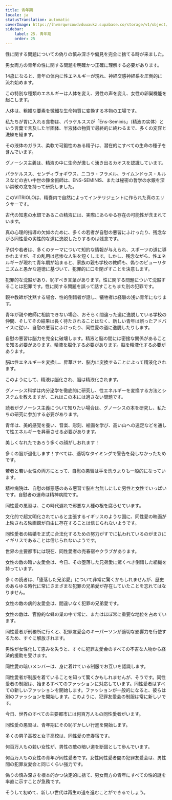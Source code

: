 ```yaml
---
title: 青年期
locale: ja
statusTranslation: automatic
coverImage: https://lhvmrqwrcowdvduuaukz.supabase.co/storage/v1/object/public/strapi-uploads/small_cover-educacion-fundamental.webp-2d51a7828a2b1309555be27f7e2a61a0.webp
sidebar:
    label: 25. 青年期
    order: 25
---
```

性に関する問題についての偽りの慎み深さや偏見を完全に捨てる時が来ました。

男女両方の青年の性に関する問題を明確かつ正確に理解する必要があります。

14歳になると、青年の体内に性エネルギーが現れ、神経交感神経系を圧倒的に流れ始めます。

この特別な種類のエネルギーは人体を変え、男性の声を変え、女性の卵巣機能を起こします。

人体は、粗雑な要素を微細な生命物質に変換する本物の工場です。

私たちが胃に入れる食物は、パラケルススが「Ens-Seminis」（精液の实体）という言葉で言及した半固体、半液体の物質で最終的に終わるまで、多くの変容と洗練を経ます。

その液体のガラス、柔軟で可鍛性のある精子は、潜在的にすべての生命の種子を含んでいます。

グノーシス主義は、精液の中に生命が激しく湧き出るカオスを認識しています。

パラケルスス、センディヴォギウス、ニコラ・フラメル、ライムンドゥス・ルルスなどの古い中世の錬金術師は、ENS-SEMINIS、または秘密の哲学の水銀を深い崇敬の念を持って研究しました。

このVITRIOLOは、精嚢内で自然によってインテリジェントに作られた真のエリクサーです。

古代の知恵の水銀であるこの精液には、実際にあらゆる存在の可能性が含まれています。

真の心理的指導の欠如のために、多くの若者が自慰の悪習にふけったり、残念ながら同性愛の劣性的な道に逸脱したりするのは残念です。

子供や若者は、多くのテーマについて知的な情報が与えられ、スポーツの道に導かれますが、その乱用は悲惨な人生を短くします。しかし、残念ながら、性エネルギーが現れて青年期が始まると、家族の親も学校の教師も、偽りのピューリタニズムと愚かな道徳に基づいて、犯罪的に口を閉ざすことを決意します。

犯罪的な沈黙があり、恥ずべき言葉があります。性に関する問題について沈黙することは犯罪です。性に関する問題を誤って話すこともまた別の犯罪です。

親や教師が沈黙する場合、性的倒錯者が話し、犠牲者は経験の浅い青年になります。

青年が親や教師に相談できない場合、おそらく間違った道に逸脱している学校の仲間、そしてその結果は長く待たされることはなく、新しい青年は誤ったアドバイスに従い、自慰の悪習にふけったり、同性愛の道に逸脱したりします。

自慰の悪習は脳力を完全に破壊します。精液と脳の間には密接な関係があることを知る必要があります。精液を脳化する必要があります。脳を精液化する必要があります。

脳は性エネルギーを変換し、昇華させ、脳力に変換することによって精液化されます。

このようにして、精液は脳化され、脳は精液化されます。

グノーシス科学は内分泌学を徹底的に研究し、性エネルギーを変換する方法とシステムを教えますが、これはこの本には適さない問題です。

読者がグノーシス主義について知りたい場合は、グノーシスの本を研究し、私たちの研究に参加する必要があります。

青年は、美的感覚を養い、音楽、彫刻、絵画を学び、高い山への遠足などを通して性エネルギーを昇華させる必要があります。

美しくなれたであろう多くの顔がしおれます！

多くの脳が退化します！すべては、適切なタイミングで警告を発しなかったためです。

若者と若い女性の両方にとって、自慰の悪習は手を洗うよりも一般的になっています。

精神病院は、自慰の嫌悪感のある悪習で脳を台無しにした男性と女性でいっぱいです。自慰者の運命は精神病院です。

同性愛の悪習は、この時代遅れで邪悪な人種の根を腐らせています。

文化的で超文明化されていると主張するイギリスのような国に、同性愛の映画が上映される映画館が自由に存在することは信じられないようです。

同性愛者の結婚を正式に合法化するための努力がすでに払われているのがまさにイギリスであることは信じられないようです。

世界の主要都市には現在、同性愛者の売春宿やクラブがあります。

女性の敵の暗い友愛会は、今日、その堕落した兄弟愛に驚くべき倒錯した組織を持っています。

多くの読者は、「堕落した兄弟愛」について非常に驚くかもしれませんが、歴史のあらゆる時代に常にさまざまな犯罪の兄弟愛が存在していたことを忘れてはなりません。

女性の敵の病的友愛会は、間違いなく犯罪の兄弟愛です。

女性の敵は、官僚的な蜂の巣の中で常に、またはほぼ常に重要な地位を占めています。

同性愛者が刑務所に行くと、犯罪友愛会のキーパーソンが適切な影響力を行使するため、すぐに解放されます。

男性が女性化して恵みを失うと、すぐに犯罪友愛会のすべての不吉な人物から経済的援助を受けます。

同性愛の暗いメンバーは、身に着けている制服でお互いを認識します。

同性愛者が制服を着ていることを知って驚くかもしれませんが、そうです。同性愛者の制服は、始まるすべてのファッションに対応しています。同性愛者はすべての新しいファッションを開始します。ファッションが一般的になると、彼らは別のファッションを開始します。このように、犯罪友愛会の制服は常に新しいです。

今日、世界のすべての主要都市には何百万人もの同性愛者がいます。

同性愛の悪習は、青年期にその恥ずかしい行進を開始します。

多くの男子高校と女子高校は、同性愛の売春宿です。

何百万人もの若い女性が、男性の敵の暗い道を断固として歩んでいます。

何百万人もの女性の青年が同性愛者です。女性同性愛者間の犯罪友愛会は、男性間の犯罪友愛会と同じくらい強力です。

偽りの慎み深さを根本的かつ決定的に捨て、男女両方の青年にすべての性的謎を率直に示すことが急務です。

そうして初めて、新しい世代は再生の道を進むことができるでしょう。

